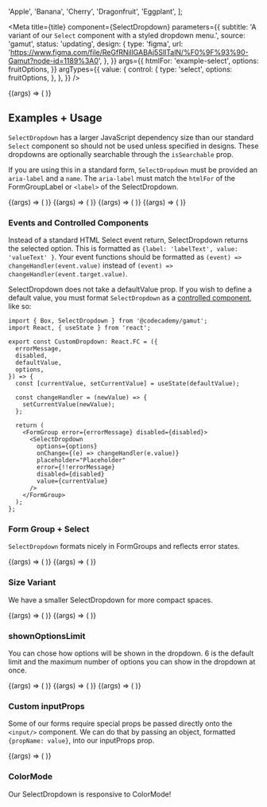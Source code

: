 


  'Apple',
  'Banana',
  'Cherry',
  'Dragonfruit',
  'Eggplant',
];

<Meta
  title={title}
  component={SelectDropdown}
  parameters={{
    subtitle:
      'A variant of our `Select` component with a styled dropdown menu.',
    source: 'gamut',
    status: 'updating',
    design: {
      type: 'figma',
      url:
        'https://www.figma.com/file/ReGfRNillGABAj5SlITalN/%F0%9F%93%90-Gamut?node-id=1189%3A0',
    },
  }}
  args={{
    htmlFor: 'example-select',
    options: fruitOptions,
  }}
  argTypes={{
    value: {
      control: {
        type: 'select',
        options: fruitOptions,
      },
    },
  }}
/>

<Canvas>
  <Story name="SelectDropdown">
    {(args) => (
      <Box height="18rem">
        <SelectDropdown {...args} />
      </Box>
    )}
  </Story>
</Canvas>

<PropsTable story="SelectDropdown" />

## Examples + Usage

`SelectDropdown` has a larger JavaScript dependency size than our standard `Select` component so should not be used unless specified in designs. These dropdowns are optionally searchable through the `isSearchable` prop.

If you are using this in a standard form, `SelectDropdown` must be provided an `aria-label` and a `name`. The `aria-label` must match the `htmlFor` of the FormGroupLabel or `<label>` of the SelectDropdown.

<Canvas>
  <Story
    name="BaseDropdown"
    args={{
      options: ['Based', 'Regular Size', 'Normal'],
      placeholder: 'all about that',
    }}
  >
    {(args) => (
      <Box width="10rem" height="15rem">
        <SelectDropdown {...args} />
      </Box>
    )}
  </Story>
  <Story
    name="SearchableDropdown"
    args={{
      isSearchable: 'true',
      options: ['wow', 'wowee', 'wooooooow', ':3'],
      placeholder: 'i am searchable, it is cool',
    }}
  >
    {(args) => (
      <Box width="25rem" height="12rem">
        <SelectDropdown {...args} />
      </Box>
    )}
  </Story>
  <Story
    name="DisabledDropdown"
    args={{
      options: ['Disabled'],
      disabled: true,
      placeholder: 'Disabled',
    }}
  >
    {(args) => (
      <Box width="10rem">
        <SelectDropdown {...args} />
      </Box>
    )}
  </Story>
  <Story
    name="ErrorDropdown"
    args={{
      options: ['Small', 'Quite little'],
      value: 'Quite little',
      error: true,
    }}
  >
    {(args) => (
      <Box width="25rem">
        <FormGroup label="You cannot change me, I am controlled.">
          <SelectDropdown {...args} />
        </FormGroup>
      </Box>
    )}
  </Story>
</Canvas>

### Events and Controlled Components

Instead of a standard HTML Select event return, SelectDropdown returns the selected option. This is formatted as `{label: 'labelText', value: 'valueText' }`. Your event functions should be formatted as `(event) => changeHandler(event.value)` instead of `(event) => changeHandler(event.target.value)`.

SelectDropdown does not take a defaultValue prop. If you wish to define a default value, you must format `SelectDropdown` as a [controlled component](https://reactjs.org/docs/forms.html#controlled-components), like so:

```tsx
import { Box, SelectDropdown } from '@codecademy/gamut';
import React, { useState } from 'react';

export const CustomDropdown: React.FC = ({
  errorMessage,
  disabled,
  defaultValue,
  options,
}) => {
  const [currentValue, setCurrentValue] = useState(defaultValue);

  const changeHandler = (newValue) => {
    setCurrentValue(newValue);
  };

  return (
    <FormGroup error={errorMessage} disabled={disabled}>
      <SelectDropdown
        options={options}
        onChange={(e) => changeHandler(e.value)}
        placeholder="Placeholder"
        error={!!errorMessage}
        disabled={disabled}
        value={currentValue}
      />
    </FormGroup>
  );
};
```

### Form Group + Select

`SelectDropdown` formats nicely in FormGroups and reflects error states.

<Canvas>
  <Story
    name="FormGroupStyled"
    args={{
      options: ['hello', 'hi', 'howdy'],
      value: 'oh no',
    }}
  >
    {(args) => (
      <Box width="25rem" height="15rem">
        <FormGroup label="i am big label" labelSize="large">
          <SelectDropdown {...args} />
        </FormGroup>
      </Box>
    )}
  </Story>
  <Story
    name="FormGroupStyledError"
    args={{
      options: ['Error', 'oh no', ':('],
      placeholder: 'cry cry cry',
    }}
  >
    {(args) => (
      <Box width="25rem" height="15rem">
        <FormGroup
          label="i am ~styled... but something is wrong"
          error="error message!! no :'("
        >
          <SelectDropdown error {...args} />
        </FormGroup>
      </Box>
    )}
  </Story>
</Canvas>

### Size Variant

We have a smaller SelectDropdown for more compact spaces.

<Canvas>
  <Story
    name="size-search"
    args={{
      options: [
        'i am smol',
        'yes I am!',
        ':)',
        'a',
        'b',
        'g',
        'v',
        'g',
        'asdf',
        'fasdfas;',
        'sdfasdgwrewg',
        'asdfsadf',
      ],
      name: 'size-search',
      isSearchable: true,
      size: 'small',
      placeholder: 'type here!',
    }}
  >
    {(args) => (
      <Box width="180px" height="15rem">
        <FormGroup label="search!" htmlFor="typeSeach">
          <SelectDropdown aria-label="typeSeach" {...args} />
        </FormGroup>
      </Box>
    )}
  </Story>
  <Story
    name="size-no-search"
    args={{
      options: [
        'i am also small',
        ':)',
        'a',
        'b',
        'g',
        'v',
        'g',
        'asdf',
        'fasdfas;',
        'sdfasdgwrewg',
        'asdfsadf',
      ],
      name: 'size-no-search',
      size: 'small',
      placeholder: 'no click here instead!',
    }}
  >
    {(args) => (
      <Box width="25rem" height="15rem">
        <FormGroup label="click!" htmlFor="clickSearch">
          <SelectDropdown aria-label="clickSearch" {...args} />
        </FormGroup>
      </Box>
    )}
  </Story>
</Canvas>

### shownOptionsLimit

You can chose how options will be shown in the dropdown. 6 is the default limit and the maximum number of options you can show in the dropdown at once.

<Canvas>
  <Story
    name="shownOptions01"
    args={{
      options: [
        'i am not small',
        ':)',
        'a',
        'b',
        'g',
        'v',
        'g',
        'asdf',
        'fasdfas;',
        'hi',
        'asdfsadf',
      ],
      name: 'shownOptionsLimit01',
      isSearchable: true,
      placeholder: 'six is the magic number',
    }}
  >
    {(args) => (
      <Box width="20rem" height="25rem">
        <FormGroup
          label="i have the default shownOptionsLimit"
          htmlFor="shownOptions01"
        >
          <SelectDropdown aria-label="shownOptions01" {...args} />
        </FormGroup>
      </Box>
    )}
  </Story>
  <Story
    name="shownOptions02"
    args={{
      options: [
        'i am not small',
        ':)',
        'a',
        'b',
        'g',
        'v',
        'g',
        'asdf',
        'fasdfas;',
        'hello',
        'asdfsadf',
      ],
      name: 'shownOptions02',
      isSearchable: true,
      placeholder: 'no its three actually',
      shownOptionsLimit: 3,
    }}
  >
    {(args) => (
      <Box width="20rem" height="10rem">
        <FormGroup label="i have three" htmlFor="shownOptions02">
          <SelectDropdown aria-label="shownOptions02" {...args} />
        </FormGroup>
      </Box>
    )}
  </Story>
  <Story
    name="shownOptions03"
    args={{
      options: [
        'i am a little small',
        ':)',
        'a',
        'b',
        'g',
        'v',
        'g',
        'asdf',
        'fasdfas;',
        'heyyy',
        'asdfsadf',
      ],
      name: 'shownOptions03',
      isSearchable: true,
      placeholder: 'its three but small this time',
      size: 'small',
      shownOptionsLimit: 3,
    }}
  >
    {(args) => (
      <Box width="20rem" height="10rem">
        <FormGroup label="i have two shownOptions" htmlFor="shownOptions03">
          <SelectDropdown aria-label="shownOptions03" {...args} />
        </FormGroup>
      </Box>
    )}
  </Story>
</Canvas>

### Custom inputProps

Some of our forms require special props be passed directly onto the `<input/>` component. We can do that by passing an object, formatted `{propName: value}`, into our inputProps prop.

<Canvas>
  <Story
    name="CustomInputProps"
    args={{
      options: ['inspect me to see my inputProps', 'yes I am!', ':)'],
      inputProps: { hello: 'updog' },
      name: 'what',
      isSearchable: true,
    }}
  >
    {(args) => (
      <Box width="25rem" height="12rem">
        <FormGroup label="i am ~styled" htmlFor="updog">
          <SelectDropdown aria-label="updog" {...args} />
        </FormGroup>
      </Box>
    )}
  </Story>
</Canvas>

### ColorMode

Our SelectDropdown is responsive to ColorMode!

<SelectDropdownExample />
